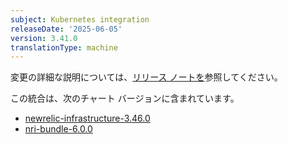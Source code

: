 ```yaml
---
subject: Kubernetes integration
releaseDate: '2025-06-05'
version: 3.41.0
translationType: machine
---
```


変更の詳細な説明については、[リリース ノートを](https://github.com/newrelic/nri-kubernetes/releases/tag/v3.41.0)参照してください。

この統合は、次のチャート バージョンに含まれています。

* [newrelic-infrastructure-3.46.0](https://github.com/newrelic/nri-kubernetes/releases/tag/newrelic-infrastructure-3.46.0)
* [nri-bundle-6.0.0](https://github.com/newrelic/helm-charts/releases/tag/nri-bundle-6.0.0)